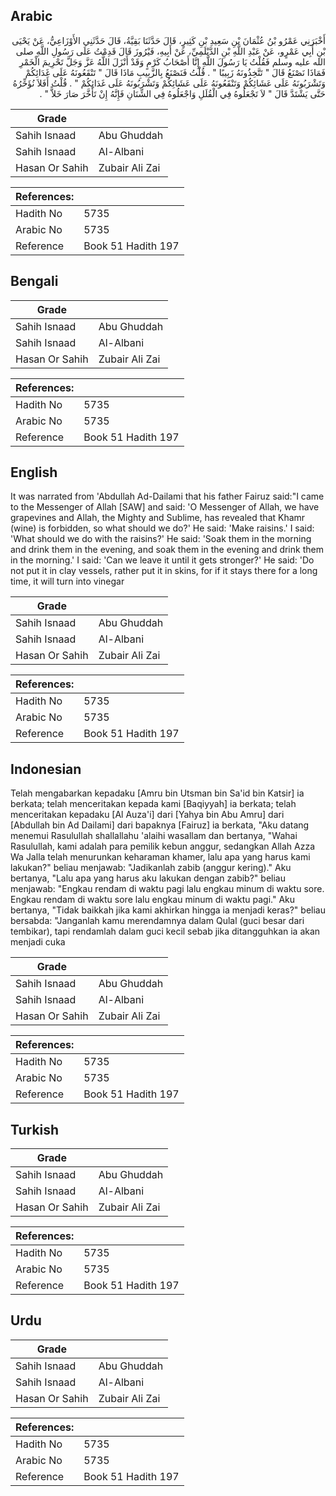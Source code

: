 ## Arabic


<div dir="rtl" lang="ar" style={{fontSize:'larger',backgroundColor:'#f8f9fa',padding:20}}>
أَخْبَرَنِي عَمْرُو بْنُ عُثْمَانَ بْنِ سَعِيدِ بْنِ كَثِيرٍ، قَالَ حَدَّثَنَا بَقِيَّةُ، قَالَ حَدَّثَنِي الأَوْزَاعِيُّ، عَنْ يَحْيَى بْنِ أَبِي عَمْرٍو، عَنْ عَبْدِ اللَّهِ بْنِ الدَّيْلَمِيِّ، عَنْ أَبِيهِ، فَيْرُوزَ قَالَ قَدِمْتُ عَلَى رَسُولِ اللَّهِ صلى الله عليه وسلم فَقُلْتُ يَا رَسُولَ اللَّهِ إِنَّا أَصْحَابُ كَرْمٍ وَقَدْ أَنْزَلَ اللَّهُ عَزَّ وَجَلَّ تَحْرِيمَ الْخَمْرِ فَمَاذَا نَصْنَعُ قَالَ ‏"‏ تَتَّخِذُونَهُ زَبِيبًا ‏"‏ ‏.‏ قُلْتُ فَنَصْنَعُ بِالزَّبِيبِ مَاذَا قَالَ ‏"‏ تَنْقَعُونَهُ عَلَى غَدَائِكُمْ وَتَشْرَبُونَهُ عَلَى عَشَائِكُمْ وَتَنْقَعُونَهُ عَلَى عَشَائِكُمْ وَتَشْرَبُونَهُ عَلَى غَدَائِكُمْ ‏"‏ ‏.‏ قُلْتُ أَفَلاَ نُؤَخِّرُهُ حَتَّى يَشْتَدَّ قَالَ ‏"‏ لاَ تَجْعَلُوهُ فِي الْقُلَلِ وَاجْعَلُوهُ فِي الشِّنَانِ فَإِنَّهُ إِنْ تَأَخَّرَ صَارَ خَلاًّ ‏"‏ ‏.‏
</div>
<div style={{backgroundColor:'#f8f9fa',padding:20, marginBottom: 10}}><table> <thead> <tr> <th>Grade</th> <th></th> </tr> </thead> <tbody> <tr><td>Sahih Isnaad</td><td>Abu Ghuddah</td></tr><tr><td>Sahih Isnaad</td><td>Al-Albani</td></tr><tr><td>Hasan Or Sahih</td><td>Zubair Ali Zai</td></tr></tbody></table><table> <thead> <tr> <th>References:</th> <th></th> </tr> </thead> <tbody><tr><td>Hadith No</td><td>5735</td></tr><tr><td>Arabic No</td><td>5735</td></tr><tr><td>Reference</td><td>Book 51 Hadith 197</td></tr></tbody></table></div>

## Bengali


<div dir="ltr" lang="bn" style={{fontSize:'larger',backgroundColor:'#f8f9fa',padding:20}}>

</div>
<div style={{backgroundColor:'#f8f9fa',padding:20, marginBottom: 10}}><table> <thead> <tr> <th>Grade</th> <th></th> </tr> </thead> <tbody> <tr><td>Sahih Isnaad</td><td>Abu Ghuddah</td></tr><tr><td>Sahih Isnaad</td><td>Al-Albani</td></tr><tr><td>Hasan Or Sahih</td><td>Zubair Ali Zai</td></tr></tbody></table><table> <thead> <tr> <th>References:</th> <th></th> </tr> </thead> <tbody><tr><td>Hadith No</td><td>5735</td></tr><tr><td>Arabic No</td><td>5735</td></tr><tr><td>Reference</td><td>Book 51 Hadith 197</td></tr></tbody></table></div>

## English


<div dir="ltr" lang="en" style={{fontSize:'larger',backgroundColor:'#f8f9fa',padding:20}}>
It was narrated from 'Abdullah Ad-Dailami that his father Fairuz said:"I came to the Messenger of Allah [SAW] and said: 'O Messenger of Allah, we have grapevines and Allah, the Mighty and Sublime, has revealed that Khamr (wine) is forbidden, so what should we do?' He said: 'Make raisins.' I said: 'What should we do with the raisins?' He said: 'Soak them in the morning and drink them in the evening, and soak them in the evening and drink them in the morning.' I said: 'Can we leave it until it gets stronger?' He said: 'Do not put it in clay vessels, rather put it in skins, for if it stays there for a long time, it will turn into vinegar
</div>
<div style={{backgroundColor:'#f8f9fa',padding:20, marginBottom: 10}}><table> <thead> <tr> <th>Grade</th> <th></th> </tr> </thead> <tbody> <tr><td>Sahih Isnaad</td><td>Abu Ghuddah</td></tr><tr><td>Sahih Isnaad</td><td>Al-Albani</td></tr><tr><td>Hasan Or Sahih</td><td>Zubair Ali Zai</td></tr></tbody></table><table> <thead> <tr> <th>References:</th> <th></th> </tr> </thead> <tbody><tr><td>Hadith No</td><td>5735</td></tr><tr><td>Arabic No</td><td>5735</td></tr><tr><td>Reference</td><td>Book 51 Hadith 197</td></tr></tbody></table></div>

## Indonesian


<div dir="ltr" lang="id" style={{fontSize:'larger',backgroundColor:'#f8f9fa',padding:20}}>
Telah mengabarkan kepadaku [Amru bin Utsman bin Sa'id bin Katsir] ia berkata; telah menceritakan kepada kami [Baqiyyah] ia berkata; telah menceritakan kepadaku [Al Auza'i] dari [Yahya bin Abu Amru] dari [Abdullah bin Ad Dailami] dari bapaknya [Fairuz] ia berkata, "Aku datang menemui Rasulullah shallallahu 'alaihi wasallam dan bertanya, "Wahai Rasulullah, kami adalah para pemilik kebun anggur, sedangkan Allah Azza Wa Jalla telah menurunkan keharaman khamer, lalu apa yang harus kami lakukan?" beliau menjawab: "Jadikanlah zabib (anggur kering)." Aku bertanya, "Lalu apa yang harus aku lakukan dengan zabib?" beliau menjawab: "Engkau rendam di waktu pagi lalu engkau minum di waktu sore. Engkau rendam di waktu sore lalu engkau minum di waktu pagi." Aku bertanya, "Tidak baikkah jika kami akhirkan hingga ia menjadi keras?" beliau bersabda: "Janganlah kamu merendamnya dalam Qulal (guci besar dari tembikar), tapi rendamlah dalam guci kecil sebab jika ditangguhkan ia akan menjadi cuka
</div>
<div style={{backgroundColor:'#f8f9fa',padding:20, marginBottom: 10}}><table> <thead> <tr> <th>Grade</th> <th></th> </tr> </thead> <tbody> <tr><td>Sahih Isnaad</td><td>Abu Ghuddah</td></tr><tr><td>Sahih Isnaad</td><td>Al-Albani</td></tr><tr><td>Hasan Or Sahih</td><td>Zubair Ali Zai</td></tr></tbody></table><table> <thead> <tr> <th>References:</th> <th></th> </tr> </thead> <tbody><tr><td>Hadith No</td><td>5735</td></tr><tr><td>Arabic No</td><td>5735</td></tr><tr><td>Reference</td><td>Book 51 Hadith 197</td></tr></tbody></table></div>

## Turkish


<div dir="ltr" lang="tr" style={{fontSize:'larger',backgroundColor:'#f8f9fa',padding:20}}>

</div>
<div style={{backgroundColor:'#f8f9fa',padding:20, marginBottom: 10}}><table> <thead> <tr> <th>Grade</th> <th></th> </tr> </thead> <tbody> <tr><td>Sahih Isnaad</td><td>Abu Ghuddah</td></tr><tr><td>Sahih Isnaad</td><td>Al-Albani</td></tr><tr><td>Hasan Or Sahih</td><td>Zubair Ali Zai</td></tr></tbody></table><table> <thead> <tr> <th>References:</th> <th></th> </tr> </thead> <tbody><tr><td>Hadith No</td><td>5735</td></tr><tr><td>Arabic No</td><td>5735</td></tr><tr><td>Reference</td><td>Book 51 Hadith 197</td></tr></tbody></table></div>

## Urdu


<div dir="rtl" lang="ur" style={{fontSize:'larger',backgroundColor:'#f8f9fa',padding:20}}>

</div>
<div style={{backgroundColor:'#f8f9fa',padding:20, marginBottom: 10}}><table> <thead> <tr> <th>Grade</th> <th></th> </tr> </thead> <tbody> <tr><td>Sahih Isnaad</td><td>Abu Ghuddah</td></tr><tr><td>Sahih Isnaad</td><td>Al-Albani</td></tr><tr><td>Hasan Or Sahih</td><td>Zubair Ali Zai</td></tr></tbody></table><table> <thead> <tr> <th>References:</th> <th></th> </tr> </thead> <tbody><tr><td>Hadith No</td><td>5735</td></tr><tr><td>Arabic No</td><td>5735</td></tr><tr><td>Reference</td><td>Book 51 Hadith 197</td></tr></tbody></table></div>